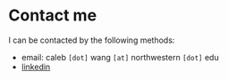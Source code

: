 # Contact me 

I can be contacted by the following methods:

- email: caleb `[dot]` wang `[at]` northwestern `[dot]` edu
- [linkedin](https://www.linkedin.com/in/hyes92121/) 